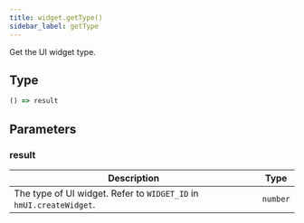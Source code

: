 ```yaml
---
title: widget.getType()
sidebar_label: getType
---
```


Get the UI widget type.

## Type

```ts
() => result
```

## Parameters

### result

| Description            |   Type   |
| ---------------------- | -------- |
| The type of UI widget. Refer to `WIDGET_ID` in `hmUI.createWidget`. | `number` |
